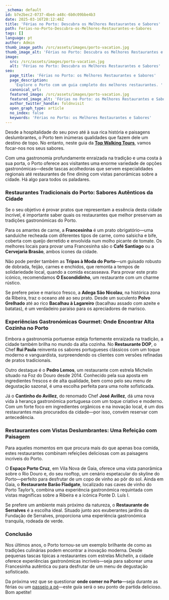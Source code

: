 ```yaml
---
_schema: default
id: b7e2bec2-0737-4be4-a48c-6b0c09bbe4b3
date: 2025-03-16T20:12:48Z
title: 'Férias no Porto: Descubra os Melhores Restaurantes e Sabores'
path: Ferias-no-Porto-Descubra-os-Melhores-Restaurantes-e-Sabores
tags: []
language: pt
author: Admin
thumb_image_path: /src/assets/images/porto-vacation.jpg
thumb_image_alt: 'Férias no Porto: Descubra os Melhores Restaurantes e Sabores'
image:
  src: /src/assets/images/porto-vacation.jpg
  alt: 'Férias no Porto: Descubra os Melhores Restaurantes e Sabores'
seo:
  page_title: 'Férias no Porto: os Melhores Restaurantes e Sabores'
  page_description:
    'Explore o Porto com um guia completo dos melhores restaurantes. '
  canonical_url:
  featured_image: /src/assets/images/porto-vacation.jpg
  featured_image_alt: 'Férias no Porto: os Melhores Restaurantes e Sabores'
  author_twitter_handle: foldnvisit
  open_graph_type: article
  no_index: false
  keywords: 'Férias no Porto: os Melhores Restaurantes e Sabores'
---
```


Desde a hospitalidade do seu povo até à sua rica história e paisagens
deslumbrantes, o Porto tem inúmeras qualidades que fazem dele um destino de
topo. No entanto, neste guia da
[**Top Walking Tours**](https://topwalkingtoursportugal.com/pt/), vamos
focar-nos nos seus sabores.

Com uma gastronomia profundamente enraizada na tradição e uma costa à sua porta,
o Porto oferece aos visitantes uma enorme variedade de opções
gastronómicas—desde tascas acolhedoras que servem especialidades regionais até
restaurantes de fine dining com vistas panorâmicas sobre a cidade. Há algo para
todos os paladares.

### **Restaurantes Tradicionais do Porto: Sabores Autênticos da Cidade**

Se o seu objetivo é provar pratos que representam a essência desta cidade
incrível, é importante saber quais os restaurantes que melhor preservam as
tradições gastronómicas do Porto.

Para os amantes de carne, a **Francesinha** é um prato obrigatório—uma sanduíche
recheada com diferentes tipos de carne, como salsicha e bife, coberta com queijo
derretido e envolvida num molho picante de tomate. Os melhores locais para
provar uma Francesinha são o **Café Santiago** ou a **Cervejaria Brasão**, ambos
ícones da cidade.

Não pode perder também as **Tripas à Moda do Porto**—um guisado robusto de
dobrada, feijão, carnes e enchidos, que remonta a tempos de solidariedade local,
quando a comida escasseava. Para provar este prato icónico, recomendamos **O
Escondidinho**, um restaurante com um charme rústico.

Se prefere peixe e marisco fresco, a **Adega São Nicolau**, na histórica zona da
Ribeira, traz o oceano até ao seu prato. Desde um suculento **Polvo Grelhado**
até ao rico **Bacalhau à Lagareiro** (bacalhau assado com azeite e batatas), é
um verdadeiro paraíso para os apreciadores de marisco.

### **Experiências Gastronómicas Gourmet: Onde Encontrar Alta Cozinha no Porto**

Embora a gastronomia portuense esteja fortemente enraizada na tradição, a cidade
também brilha no mundo da alta cozinha. No **Restaurante DOP**, o Chef **Rui
Paula** reinventa os sabores portugueses clássicos com um toque moderno e
vanguardista, surpreendendo os clientes com versões refinadas de pratos
tradicionais.

Outro destaque é o **Pedro Lemos**, um restaurante com estrela Michelin situado
na Foz do Douro desde 2014. Conhecido pela sua aposta em ingredientes frescos e
de alta qualidade, bem como pelo seu menu de degustação sazonal, é uma escolha
perfeita para uma noite sofisticada.

Já o **Cantinho do Avillez**, do renomado Chef **José Avillez**, dá uma nova
vida à herança gastronómica portuguesa com um toque criativo e moderno. Com um
forte foco em ingredientes orgânicos e na inovação local, é um dos restaurantes
mais procurados da cidade—por isso, convém reservar com antecedência.

### **Restaurantes com Vistas Deslumbrantes: Uma Refeição com Paisagem**

Para aqueles momentos em que procura mais do que apenas boa comida, estes
restaurantes combinam refeições deliciosas com as paisagens incríveis do Porto.

O **Espaço Porto Cruz**, em Vila Nova de Gaia, oferece uma vista panorâmica
sobre o Rio Douro e, do seu rooftop, um cenário espetacular do skyline do
Porto—perfeito para desfrutar de um copo de vinho ao pôr do sol. Ainda em Gaia,
o **Restaurante Barão Fladgate**, localizado nas caves de vinho do Porto
Taylor’s, combina uma experiência gastronómica requintada com vistas magníficas
sobre a Ribeira e a icónica Ponte D. Luís I.

Se prefere um ambiente mais próximo da natureza, o **Restaurante de Serralves**
é a escolha ideal. Situado junto aos exuberantes jardins da Fundação de
Serralves, proporciona uma experiência gastronómica tranquila, rodeada de verde.

### **Conclusão**

Nos últimos anos, o Porto tornou-se um exemplo brilhante de como as tradições
culinárias podem encontrar a inovação moderna. Desde pequenas tascas típicas a
restaurantes com estrelas Michelin, a cidade oferece experiências gastronómicas
incríveis—seja para saborear uma Francesinha autêntica ou para desfrutar de um
menu de degustação sofisticado.

Da próxima vez que se questionar **onde comer no Porto**—seja durante as férias
ou um
[passeio a pé](https://topwalkingtoursportugal.com/pt/passeios-pedestres-portugal/)—este
guia será o seu ponto de partida delicioso. Bom apetite!
